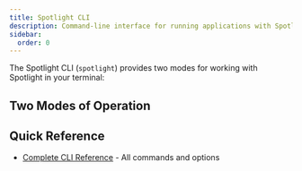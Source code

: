 ```yaml
---
title: Spotlight CLI
description: Command-line interface for running applications with Spotlight or streaming events in real-time
sidebar:
  order: 0
---
```



The Spotlight CLI (`spotlight`) provides two modes for working with Spotlight in your terminal:

## Two Modes of Operation

<CardGrid>
  <LinkCard 
    title="Tail Command" 
    href="/docs/cli/tail/" 
    description="Stream and filter Spotlight events in real-time from your terminal"
  />
  <LinkCard 
    title="Run Command" 
    href="/docs/cli/run/" 
    description="Wrap your application to automatically capture telemetry. Also streams events in real-time like the tail command."
  />

</CardGrid>

## Quick Reference

- [Complete CLI Reference](/docs/cli/reference/) - All commands and options

